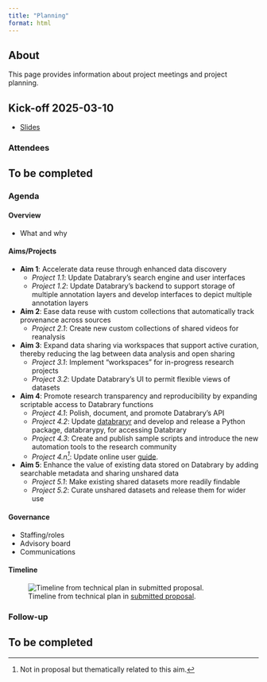 ```yaml
---
title: "Planning"
format: html
---
```


## About

This page provides information about project meetings and project planning.

## Kick-off 2025-03-10

- [Slides](slides/2025-03-10-kickoff.qmd)

### Attendees

::: {.callout-warning}
## To be completed
:::

### Agenda

#### Overview

- What and why

#### Aims/Projects
  
- **Aim 1**: Accelerate data reuse through enhanced data discovery
    - *Project 1.1*: Update Databrary’s search engine and user interfaces
    - *Project 1.2*: Update Databrary’s backend to support storage of multiple annotation layers and develop interfaces to depict multiple annotation layers
- **Aim 2**: Ease data reuse with custom collections that automatically track provenance across sources
    - *Project 2.1*: Create new custom collections of shared videos for reanalysis
- **Aim 3**: Expand data sharing via workspaces that support active curation, thereby reducing the lag between data analysis and open sharing
    - *Project 3.1*: Implement “workspaces” for in-progress research projects
    - *Project 3.2*: Update Databrary’s UI to permit flexible views of datasets
- **Aim 4**: Promote research transparency and reproducibility by expanding scriptable access to Databrary functions
    - *Project 4.1*: Polish, document, and promote Databrary’s API
    - *Project 4.2*: Update [databraryr](https://github.com/databrary/databraryr) and develop and release a Python package, databrarypy, for accessing Databrary
    - *Project 4.3*: Create and publish sample scripts and introduce the new automation tools to the research community
    - *Project 4.n^[Not in proposal but thematically related to this aim.]*: Update online user [guide](https://databrary.github.io/guide).
- **Aim 5**: Enhance the value of existing data stored on Databrary by adding searchable metadata and sharing unshared data
    - *Project 5.1*: Make existing shared datasets more readily findable
    - *Project 5.2*: Curate unshared datasets and release them for wider use
    
#### Governance

- Staffing/roles
- Advisory board
- Communications

#### Timeline

![Timeline from technical plan in [submitted proposal](include/pdf/adolph-gilmore-hnds-i-submitted-copy.pdf).](include/img/timeline-2024-07-19v01.png){#fig-proposal-timeline}


### Follow-up

::: {.callout-warning}
## To be completed
:::
